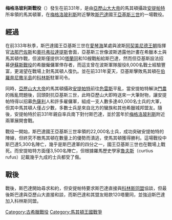 {{Unreferenced|time=2021-06-29T13:22:48+00:00}}
{{Infobox Military Conflict
|conflict=梅格洛玻利斯戰役
|image= 
|caption=
|partof= 
|date=前331年
|place=[[梅格洛玻利斯|梅格洛玻利斯]]附近
|result=[[馬其頓|馬其頓]]獲得勝利
|combatant1=[[馬其頓王國|馬其頓王國]]
|combatant2=[[斯巴達|斯巴達]]
|commander1=[[安提帕特|安提帕特]]
|commander2=[[亞基斯三世|亞基斯三世]]†
|strength1=40,000名
|strength2=20,000名步兵 <br> 2,000名騎兵
|casualties1=3,500名陣亡
|casualties2=5,300名陣亡
|
}}

'''梅格洛玻利斯戰役'''（{{lang|en|Battle of Megalopolis}}）發生在前331年，是由[[亞歷山大大帝|亞歷山大大帝]]的馬其頓攝政[[安提帕特|安提帕特]]所率領的馬其頓軍，在[[梅格洛玻利斯|梅格洛玻利斯]]附近擊敗[[斯巴達|斯巴達]]國王[[亞基斯三世|亞基斯三世]]的一場戰役。

==經過==
在前333年秋季，斯巴達國王亞基斯三世在[[愛琴海|愛琴海]]某處與波斯[[阿契美尼德王朝|阿契美尼德王朝]]指揮官[[法那巴佐斯|法那巴佐斯]]和[[奧托弗拉達提斯|奧托弗拉達提斯]]會面，亞基斯三世像波斯透露他計畫在希臘本土與馬其頓作戰，但波斯僅提供30[[塔蘭同|塔蘭同]]和10艘戰船給斯巴達，然而但亞基斯設法招募[[伊蘇斯戰役|伊蘇斯戰役]]的希臘僱傭軍倖存者，而這支曾在波斯軍隊服役8,000名戰士經驗豐富，更渴望在戰場上對馬其頓人復仇。並在前331年夏天，亞基斯擊敗馬其頓在[[伯羅奔尼撒半島|伯羅奔尼撒半島]]的[[科林斯|科林斯]]駐軍司令。

同時，[[亞歷山大大帝|亞歷山大大帝]]的馬其頓攝政[[安提帕特|安提帕特]]前往[[色雷斯|色雷斯]]平亂，當安提帕特解決[[門農_(色雷斯)|門農]]的叛亂問題後，回頭對抗亞基斯三世，此時亞歷山大即時送來一大筆財物，讓安提帕特得以招募[[色薩利|色薩利]]人和許多雇傭軍，組成一支人數多達40,000名士兵的大軍，但其中馬其頓人僅占少數，多數士兵是來自北方的蠻族和其他希臘城邦盟友。隨後，安提帕特於前331年親自率兵南下對付斯巴達，並於當年於[[梅格洛玻利斯|梅格洛玻利斯]]附近兩軍展開會戰。
{{location map|Greece|label=梅格洛玻利斯|lat_deg = 37
  |lat_min = 24
  |lat_hem = N
  |lon_deg = 22
  |lon_min = 8
  |lon_hem = E
|caption=梅格洛玻利斯，位於希臘的伯羅奔尼撒|float=right}}

戰役一開始，斯巴達國王亞基斯三世率領的22,000名士兵，成功突破安提帕特的陣線，但終究不敵馬其頓在數量上的優勢而潰逃，使馬其頓獲得勝利。這場戰役中斯巴達5,300名陣亡，幾乎是斯巴達軍的四分之一，國王亞基斯三世也在戰場上戰死。而安提帕特方面僅3,500名陣亡，但根據羅馬歷史學家[[魯夫斯|魯夫斯]]（curtius rufus）記載幾乎九成的士兵都受了傷。

==戰後==
戰後，斯巴達開始尋求和約，但安提帕特要求斯巴達直接與[[科林斯同盟|科林斯同盟]]協談，但最後斯巴達與亞歷山大直接和談，而斯巴達和其盟友賠款120塔蘭同，並強迫斯巴達加入科林斯同盟。



[[Category:古希臘戰役|Category:古希臘戰役]]
[[Category:馬其頓王國戰爭|Category:馬其頓王國戰爭]]